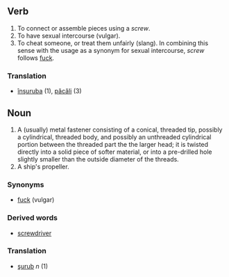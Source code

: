 ==Verb==
#To connect or assemble pieces using a ''screw''.
#To have sexual intercourse (vulgar).
#To cheat someone, or treat them unfairly (slang). In combining this sense with the usage as a synonym for sexual intercourse, ''screw'' follows [[fuck]].

===Translation===
*[[înşuruba]] (1), [[păcăli]] (3)

==Noun==
#A (usually) metal fastener consisting of a conical, threaded tip, possibly a cylindrical, threaded body, and possibly an unthreaded cylindrical portion between the threaded part the the larger head; it is twisted directly into a solid piece of softer material, or into a pre-drilled hole slightly smaller than the outside diameter of the threads.
#A ship's propeller.

===Synonyms===
*[[fuck]] (vulgar)

===Derived words===
*[[screwdriver]]
===Translation===
*[[şurub]] ''n'' (1)